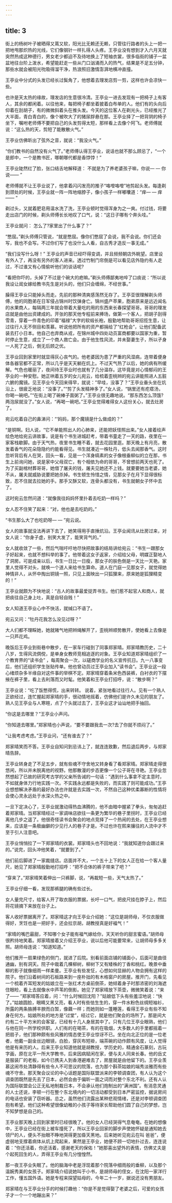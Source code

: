 ```yaml
---
---
---
```

title: 3
---



街上的杨树叶子被晒得又蔫又软，阳光比无赖还无赖，只管往行路者的头上一把一把地甩那炽热的光线，它们像钢针一样扎得人头疼。王亭业没有想到才入六月天就突然热成这种德行，男女老少都迫不及待地换上了短袖衣裳，很多临街的铺子一盆盆地往台阶上泼水，希望能赶走一些从门口汹涌而入的热气，结果是不足五分钟，那些水就会被阳光吮吸得溜干净，热浪照旧激情澎湃地横冲直撞。

王亭业中分式的头发已经长过鬓角了，他想着去理发店剪一剪，这样也许会凉快一些。

也许是天太热的缘故，理发店的生意很冷清。王亭业一进去发现有一把椅子上有客人，其余的都闲着。以往他来，每把椅子都坐着披着白布单的人。他们有的头向后仰着在刮胡子，有的微微斜着头在推头发。今天的这位客人在剃光头，已经推光了大半面，青白青白的，像个被吹大了的猪尿脬悬在那。王亭业择了一把背阴的椅子坐下，嘱咐老师傅不要把自己的头发剪得太短，那样看上去像个阿飞。老师傅就说：“这么热的天，剪短了能散散火气。”

王亭业仿佛昕出了弦外之音，就说：“我没火气。”

“你们教书的自然没有火气了。”老师傅认得王亭业，说话也就不那么顾忌了，“一个是郎中，一个是教书匠，哪朝哪代都是香饽饽！”

王亭业陡然红了脸，张口结舌地解释道： 不就是为了养老婆孩子嘛，你说— — 你说—— ”

老师傅就不让王亭业说了，他拿着闪闪发亮的推子“咯噔咯噔”地剪起头发。每逢剃到颈处的时候，王亭业就一阵一阵地缩脖子，像小孩子一样嘟囔道：“痒— — 痒—— ”

剃过头，又就着肥皂用温水洗了洗，王亭业顿时觉得浑身为之一爽。付过钱，将要走出店门的时候，剃头师傅长长地叹了口气，说：“这日子哪有个奔头哇。”

王亭业就问： 怎么了?家里出了什么事了？”

“憋屈。”剃头师傅只管说，“就是憋屈。像你们憋屈了会说，我不会说。你们还会写，我也不会写。不过你们写了也没什么人看，自古秀才造反一事无成。”

“我们没写什么呀！” 王亭业的声音已经吓得变调，并且频频朝店外眺望。店里设有外人了，再没有另外的客人进来。透过竹制门帘倒是可以看见店外隐约有人走过，不过谁又有心情偷听他们的谈话呢?

“看把你吓的，头掉了不过是个碗大的疤嘛。”剃头师傅鄙夷地啐了口痰说：“所以说我设让闺女嫁给教书先生是对头的，他们只会缠绵，不经世事。”

臊得王亭业只能掉头而走。先前的那种清爽感荡然无存了。王亭亚很理解剃头师傅，他的同胞弟在日军侵占锦州时饮弹身亡。锦州盛产苹果，胞弟原来是远近闻名的水果商人，每隔两三年就会带着大量吃的用的东西来长春探望哥哥。哥哥的理发店就是由他出资建成的。开张的那天他专程前来捧场，做第一个客人，把胡子刮得雪青，穿着一件青色的印着“福禄”大字的软缎长袍，殷勤地帮助哥哥招揽生意，让过往行人无不侧目和羡慕。听说他把所有的资产都捐给了“红枪会”，让他们配备武装去打小日本。他自己也弃商从戎，在锦州城中四处动员富商都要以国家为重，暂时停止生意，成立了一个商人救亡会。由于他生性风流，并未娶妻生子，所以孑身一人死了之后，倒无后顾之优。

王亭业回到家里时就显得灰心丧气的。他老婆因为患了严重的风湿病，连带着便身体各器官都不正常，所以几乎是天天躺在炕上。不过天气热了以后，她的病有所缓解。气色也暖丽了，夜间待王亭业时也就有了几分温存。这毕竟是对心情郁闷的王亭业的一种安慰。她正哄着五岁的女儿宛云，给梳着歪桃辫的宛云讲能照进人五脏六腑的魔镜。见王亭业今天回来得早，就说：”早哇，没事了？”王亭业垂头坐在炕沿上，很疲乏地说：“没事了。”“剪了头发精神多了。”女人说，“锅里还有疙瘩汤，你喝一碗吧。”“在街上喝了碗棒子面粥了。”王亭业很无趣地说。“那东西怎么顶饿?两泡尿就没了。”女人说，“再喝一碗吧。”王亭业觉得难得女人这份关心，就去灶房了。

宛云吃着自己的鼻涕问：“‘妈妈，那个魔镜是什么做成的？”

“是铜啊。妇人说，“它不单能照出人的心肺来，还能把妖怪照出来。”女人接着绘声绘色地给宛云讲故事，说是有个书生进城赶考，带着书童走了一天的路，夜里在一家客栈歇脚。由于天气热，夜里书生睡不着，就去花园里逛。那天晚上有月亮，散发着香气的花朵隐隐约约能看得见。书生就凑近一株牡丹，低头去闻那香气。这时忽听背后有人在哭，回头一看，见是一个浑身缟素的女子像根垂柳似的立在那，书生上前询问她，说是家中父母双亡，有个相依为命的哥哥，不曾想前两天也死了。为了买副棺材葬哥哥，她借了屠夫的钱，屠夫见她还不上钱。就要要她当老婆，她不从，屠夫就威胁说要把她杀掉。书生顿生怜惜之情，见那女子在月下显得很标致，忍不住就去拉她的手。那手又酥又软，连骨头都没有，书生就朝女子怀中去了。

这时宛云忽然问道：“就像我往妈妈怀里扑着去吃奶一样吗？”

女人忍不住笑了起来：“对，他也是去吃奶的。”

“书生那么大了也吃奶呀— — ”宛云说。

女人的故事就没法再讲下去了，她笑得用手直捶炕沿。王亭业闻讯从灶房过来，对女人说：“你身子虚，别笑大发了，能笑背气的。”

女人就收敛了一些，然后气喘吁吁地尽快把故事的结局讲给宛云：“书生一跟那女子好起来，也就不想科举的事了。他带着这女子返家，介绍给父母，明媒正娶地人了洞房。可是成亲以后，书生一日比一日瘦，那女子的肤色倒是一天比一天艳。家里人觉得不对头，就唤一个道人来给书生算命。道人在门庭一见那女子，就觉得她神情非人，从怀中掏出铜镜一照，只见上面映出一只狐狸来，原来她是狐狸精变的！”

王亭业就颇为不快地说：“古人的故事最爱捉弄书生。他们惹不起官人和商人，就把痰往自己身上吐，真是自轻自贱！”

女人知道王亭业心中不快活，就缄口不语了。

宛云又问：“牡丹花我怎么没见过呀？”

大人们都不理睬她，她就赌气地把辫绳解开了，歪桃辫顺势散开，使她看上去像是一只芦花鸡。

晚饭后王亭业到街巷中散步，在一家车行碰到了同事郑家晴。郑家晴教历史，二十八岁，生得风流倜傥，是单身女教师竞相追逐的对象。王亭业知道郑家晴组织了一个教育界的“读书会” ，每周聚会一次，以磋商学业的名义宣传抗日。九一八事变后，他们还组织学生张贴传单。他也曾动员过王亭业加入“读书会”。王亭业这一段心绪烦杂多半缘自对这件事的举棋不定。郑家晴穿着条米色西装裤，白衬衣的下摆掖在裤子里，看上去利落而又时髦。他笑着和王亭业打招呼，说：“散步啊？”

王亭业说：“吃了饭憋得慌，出来转转。 说着，紧张地看过往行人。见有一个熟人正欲经过，连忙握起郑家晴的手，很动情地摇着，仿佛他们是许久未见的朋友了。熟人见王亭业与人寒暄，点了个头就过去了，王亭业这才讪讪地把手抽回。

“你这是去哪里？”王亭业小声问。

“你知道去哪里。”郑家晴也小声说，“要不要跟我去一次?去了你就不烦闷了。”

“让我考虑考虑。”王亭业问，“还有谁去了？”

郑家晴笑而不答。王亭业自知问到忌讳上了，就连连致歉，然后退后两步，与郑家晴告辞。

王亭业转身走了不足五步，就有些魂不守舍地又转身看了看郑家晴。郑家晴走得很悠闲，所以并未脱离他的视野。他那散漫的步态更像一个公子哥在寻艳。王亭业忽然想起了已故的研究考古学的父亲所告诫的一句话：“遇到什么事拿不定主意时，不如就身体力行地实践一次。不实践永远都是失败的，而实践了则可能成功。”王亭业想想解决矛盾的最好办法也许就是去实践一次，不然自己这种优柔寡断的性情将会使心灵永远处于水深火热之中。

一旦下定决心了，王亭业就激动得热血沸腾的，他不由暗中握紧了拳头，匆匆追赶着郑家晴。当郑家晴经过一家调味店欲往一条更为繁华的巷子里拐时，王亭业已经离他几步之遥了。他很奇怪读书会聚会的地点竞择了一个热闹的去处，在王亭业想来，应该是一条极幽僻的少见行人的巷子才是。不过也许在熙来攘往的人流中才不至于引人注意吧。

王亭业悄悄拉了一下郑家晴的衣裳。郑家晴头也不回地说：“我就知道你会跟过来的。”说完，回头冲他笑着，“就要到了。”

他们前后脚进了一家裁缝店。店面并不大，一个五十上下的女人正在给一个客人量尺，她见了郑家晴殷勤地打招呼：“把不合体的裤子带来了吧？”

“穿来了。”郑家晴笑着伸出一只裤脚，说，“再裁短一些，天气太热了。”

王亭业仔细一看，发现那裤腿的确有些过长。

女人量完尺寸，给客人开了取衣服的票据，长吁一口气，把皮尺挂在脖子上，然后将花镜摘下来放在台子上。

客人收好票据离开了。郑家晴这才向王亭业介绍她：“这位是胡师母，不仅衣服做得好，烹饪也是一把好手，还会拉京胡，胡教授真是好福气！”

“家晴的嘴巴最甜，不知哪个女子能有福气嫁给你，天天听你的甜言蜜语。”胡师母很矜持地笑着。郑家晴接着又介绍王亭业，说以后他可能要常来，让胡师母多多关照。胡师母连说：“知道知道。”

他们推开一扇果绿色的侧门，就进了后院。别看前面店铺的铺面小，后面可是曲径通幽，别有洞天。院子中栽着几棵柳树，柳树下又有矮株的丁香和桃红。晚景中垂柳的影子就像细雨一样柔曼。王亭业有些发怔，心想如何显赫的人物会拥有这样的院子。他们沿着树间的石板路来到一座朴拙的有木格窗户的房屋。推开门，先看见一个梳着齐耳短发的姑娘立在一张红术方桌前倒茶，她倾着身子时那浓密的刘海遮住眼睑，看上去就像水中芦苇的倒影。她见了郑家晴放下茶壶，微微笑着说：“来了—— ”郑家晴答应着，问：“什么时候回沈阳？”姑娘低下头有些羞涩地说：“快了。”姑娘圆脸，眼睛又黑又亮，看人时有些怯生生的，穿一件水粉色丝绸短袖衫，所露的两条胳膊丰腴而白暂，像藕一样；而她则如一蓬睡莲，看得王亭业有些不知身在何方。姑娘所处的地方是“过堂”，经过它，就是他们聚会的场所了。那是间大约有二十平方米的会客室，已经有十几人身居其中了。只有几位王亭业眼熟，他们与他在同一所学校供职。人们有的在喝茶，有的在吸烟，大多数人的手里都摇着一把扇子，他们那种颇有些风雅的情态使王亭业惊讶不已。坐在向北正位的是一位老者，他戴一副金丝边眼镜，白脸，穿灰布短褂，端茶碗的动作颇有风度，让人觉得他是有来历的人。后来王亭业知道他就是胡教授，学历史的，精通金石篆刻，古玩字画，原在北平一所大学教书，后来因病赋闲在家，便与夫人同来长春。他的岳丈是服装厂的老板，如今已携夫人到香港避难去了，房屋就是由他留下的。王亭业羡慕这闹市处清静得有些令人不可思议的院落，也为那个斟茶姑娘的端秀淡雅而有些魂不守舍。那天聚会议论的中心话题是国际联盟派来的李顿调查团，有人认为这个调查团既然是先去了日本，必然会由于偏昕一面之词而对整个东北不利。还有人认为国际联盟会公正无私地制裁日本，不会承认他们炮制出的“满洲国”。有消息灵通的人士还说，李顿一行在整个东北境内的一切活动都受到日本严密监控，据说房间的电话也安装了窃听器。总之，虽然他们流露出某种悲观情绪，还是对李顿调查团抱有希望。他们这种希望很像幼稚的小孩子等待家长帮助他们圆了自己的梦想，岂不知梦想是自己的。

王亭业那天晚上回到家里时已经很晚了。他的女人已经哭得气息奄奄。在她的想像中，王亭业已经在街上被车撞死了，所以王亭业回家的脚步声使她怀疑是通知她去领尸的人，便头不抬眼不睁地哭得更加昏天黑地。后来她听见宛云在叫 爸爸”，便虚弱地支撑着病体从炕上爬起来，果然是王亭业，她便不顾一切地扑过去，连连说着：“你还活着，你还活着，感谢老天的保佑！”她那喜出望外的表情，仿佛丈夫是个起死回生的人，弄得王亭业有几分惶惶然。

那一夜王亭业失眠了。他的脑海中老是浮现着那个院落中细雨般的垂柳，以及那个温婉秀美的女孩子。郑家晴介绍说她叫于小书，是胡师母的侄女，在沈阳一家洋行工作，懂五国外语。她是专程来探望姑母的，今年二十一岁，据说还没有男朋友。

郑家晴在与王亭业分手的时候打趣他：“你是不是觉得娶了老婆之后，可爱的女孩子才一个一个地蹦出来？”